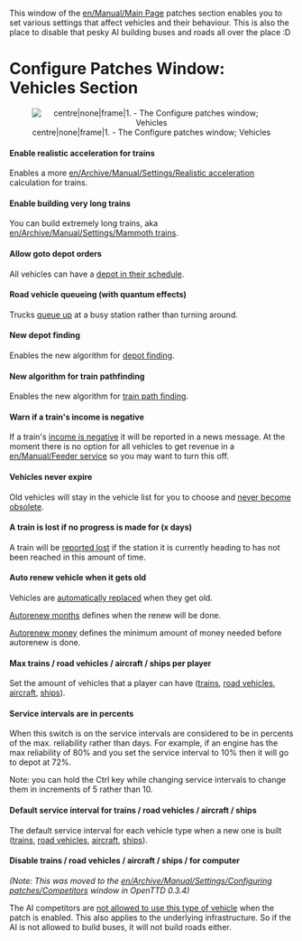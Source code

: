 This window of the [[en/Manual/Main Page]] patches section enables you to set various settings that affect vehicles and their behaviour. This is also the place to disable that pesky AI building buses and roads all over the place :D

=Configure Patches Window: Vehicles Section=
<center>[[File:en/Patches-vehicles.png|centre|none|frame|1. - The Configure patches window; Vehicles]]</center>

====Enable realistic acceleration for trains====
Enables a more [[en/Archive/Manual/Settings/Realistic acceleration]] calculation for trains.

====Enable building very long trains====
You can build extremely long trains, aka [[en/Archive/Manual/Settings/Mammoth trains]].

====Allow goto depot orders====
All vehicles can have a [[en/Archive/Manual/Settings/Allow goto depot orders|depot in their schedule]].

====Road vehicle queueing (with quantum effects)====
Trucks [[en/Archive/Manual/Settings/Road vehicle queueing|queue up]] at a busy station rather than turning around.

====New depot finding====
Enables the new algorithm for [[en/New depot finding|depot finding]].

====New algorithm for train pathfinding====
Enables the new algorithm for [[en/New path-finding|train path finding]].

====Warn if a train's income is negative====
If a train's [[en/Archive/Manual/Settings/Train income warning|income is negative]] it will be reported in a news message. At the moment there is no option for all vehicles to get revenue in a [[en/Manual/Feeder service]] so you may want to turn this off.

====Vehicles never expire====
Old vehicles will stay in the vehicle list for you to choose and [[en/Archive/Manual/Settings/Never expire vehicles|never become obsolete]].

====A train is lost if no progress is made for (x days)====
A train will be [[en/Archive/Manual/Settings/Train is lost warning|reported lost]] if the station it is currently heading to has not been reached in this amount of time.

====Auto renew vehicle when it gets old====
Vehicles are [[en/Auto-renew vehicles|automatically replaced]] when they get old.

[[en/Archive/Manual/Settings/Advanced Settings/Vehicles|Autorenew months]] defines when the renew will be done.

[[en/Archive/Manual/Settings/Advanced Settings/Vehicles|Autorenew money]] defines the minimum amount of money needed before autorenew is done.

====Max trains / road vehicles / aircraft / ships per player====
Set the amount of vehicles that a player can have ([[en/Archive/Manual/Settings/Max trains|trains]], [[en/Archive/Manual/Settings/Max road vehicles|road vehicles]], [[en/Archive/Manual/Settings/Max aircraft|aircraft]], [[en/Archive/Manual/Settings/Max ships|ships]]).

====Service intervals are in percents====
When this switch is on the service intervals are considered to be in percents of the max. reliability rather than days. For example, if an engine has the max reliability of 80% and you set the service interval to 10% then it will go to depot at 72%.

Note: you can hold the Ctrl key while changing service intervals to change them in increments of 5 rather than 10.

====Default service interval for trains / road vehicles / aircraft / ships====
The default service interval for each vehicle type when a new one is built ([[en/Archive/Manual/Settings/Service interval trains|trains]], [[en/Archive/Manual/Settings/Service interval road vehicles|road vehicles]], [[en/Archive/Manual/Settings/Service interval aircraft|aircraft]], [[en/Archive/Manual/Settings/Service interval ships|ships]]).

====Disable trains / road vehicles / aircraft / ships / for computer====
''(Note: This was moved to the [[en/Archive/Manual/Settings/Configuring patches/Competitors]] window in OpenTTD 0.3.4)''

The AI competitors are [[en/Archive/Manual/Settings/Disable AI vehicles|not allowed to use this type of vehicle]] when the patch is enabled. This also applies to the underlying infrastructure. So if the AI is not allowed to build buses, it will not build roads either.